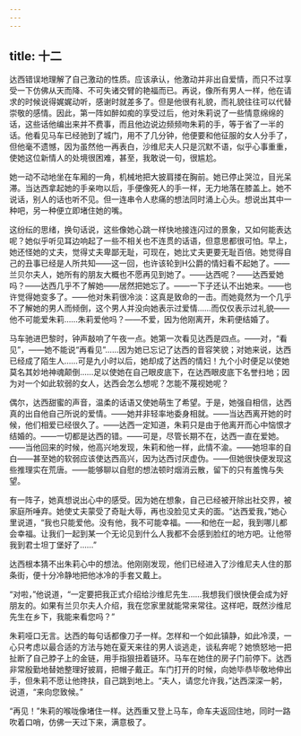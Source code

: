 ```yaml
---
---
---
```

title: 十二
---




达西错误地理解了自己激动的性质。应该承认，他激动并非出自爱情，而只不过享受一下仿佛从天而降、不可失诸交臂的艳福而已。再说，像所有男人一样，他在请求的时候说得娓娓动听，感谢时就差多了。但是他很有礼貌，而礼貌往往可以代替崇敬的感情。因此，第一阵如醉如痴的享受过后，他对朱莉说了一些情意绵绵的话，这些话他编出来并不费事，而且他边说边频频吻朱莉的手，等于省了一半的话。他看见马车已经驰到了城门，用不了几分钟，他便要和他征服的女人分手了，但他毫不遗憾，因为虽然他一再表白，沙维尼夫人只是沉默不语，似乎心事重重，使她这位新情人的处境很困难，甚至，我敢说一句，很尴尬。

她一动不动地坐在车厢的一角，机械地把大披肩搂在胸前。她已停止哭泣，目光呆滞。当达西拿起她的手亲吻以后，手便像死人的手一样，无力地落在膝盖上。她不说话，别人的话也听不见。但一连串令人悲痛的想法同时涌上心头。想说出其中一种吧，另一种便立即堵住她的嘴。

这纷纭的思绪，换句话说，这些像她心跳一样快地接连闪过的景象，又如何能表达呢？她似乎听见耳边响起了一些不相关也不连贯的话语，但意思都很可怕。早上，她还怪她的丈夫，觉得丈夫卑鄙无耻，可现在，她比丈夫更要无耻百倍。她觉得自己的丑事已经是人所共知——这一回，也许该轮到H公爵的情妇看不起她了。——兰贝尔夫人，她所有的朋友大概也不愿再见到她了。——达西呢？——达西爱她吗？——达西几乎不了解她——居然把她忘了。——一下子还认不出她来。——也许觉得她变多了。——他对朱莉很冷淡：这真是致命的一击。而她竟然为一个几乎不了解她的男人而倾倒，这个男人并没向她表示过爱情……而仅仅表示过礼貌——他不可能爱朱莉……朱莉爱他吗？——不爱，因为他刚离开，朱莉便结婚了。

马车驰进巴黎时，钟声敲响了午夜一点。她第一次看见达西是四点。——对，“看见”，——她不能说“再看见”……因为她已忘记了达西的音容笑貌；对她来说，达西已经成了陌生人……可是九小时以后，她却成了达西的情妇！九个小时便足以使她莫名其妙地神魂颠倒……足以使她在自己眼皮底下，在达西眼皮底下名誉扫地；因为对一个如此软弱的女人，达西会怎么想呢？怎能不蔑视她呢？

偶尔，达西甜蜜的声音，温柔的话语又使她萌生了希望。于是，她强自相信，达西真的出自他自己所说的爱情。——她并非轻率地委身相就。——当达西离开她的时候，他们相爱已经很久了。——达西一定知道，朱莉只是由于他离开而心中恼恨才结婚的。——一切都是达西的错。——可是，尽管长期不在，达西一直在爱她。——当他回来的时候，他高兴地发现，朱莉和他一样，此情不渝。——她坦率的自白——甚至她的软弱应该使达西高兴，因为达西讨厌虚伪。——但她很快便发现这些推理实在荒唐。——能够聊以自慰的想法顿时烟消云散，留下的只有羞愧与失望。

有一阵子，她真想说出心中的感受。因为她在想象，自己已经被开除出社交界，被家庭所唾弃。她使丈夫蒙受了奇耻大辱，再也没脸见丈夫的面。“达西爱我，”她心里说道，“我也只能爱他。没有他，我不可能幸福。——和他在一起，我到哪儿都会幸福。让我们一起到某一个无论见到什么人我都不会感到脸红的地方吧。让他带我到君士坦丁堡好了……”

达西根本猜不出朱莉心中的想法。他刚刚发现，他们已经进入了沙维尼夫人住的那条街，便十分冷静地把他冰冷的手套又戴上。

“对啦，”他说道，“一定要把我正式介绍给沙维尼先生……我想我们很快便会成为好朋友的。如果有兰贝尔夫人介绍，我在您家里就能常来常往。这样吧，既然沙维尼先生在乡下，我能来看您吗？”

朱莉哑口无言。达西的每句话都像刀子一样。怎样和一个如此镇静，如此冷漠，一心只考虑以最合适的方法与她在夏天来往的男人谈逃走，谈私奔呢？她愤怒地一把扯断了自己脖子上的金链，用手指狠扭着链环。马车在她住的房子门前停下。达西非常殷勤地替她整理好披肩，把帽子戴正。车门打开的时候，向她毕恭毕敬地伸出手，但朱莉不愿让他搀扶，自己跳到地上。“夫人，请您允许我，”达西深深一躬，说道，“来向您致候。”

“再见！”朱莉的喉咙像堵住一样。达西重又登上马车，命车夫返回住地，同时一路吹着口哨，仿佛一天过下来，满意极了。